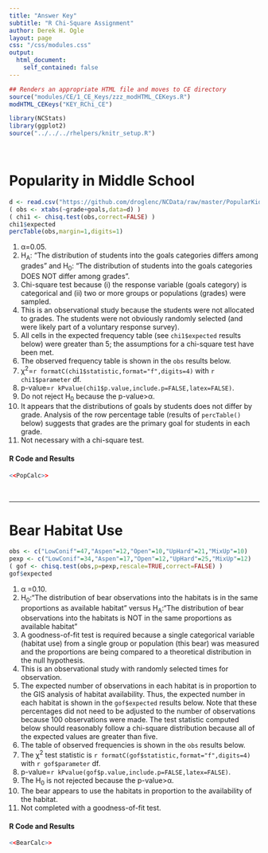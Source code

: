 ```yaml
---
title: "Answer Key"
subtitle: "R Chi-Square Assignment"
author: Derek H. Ogle
layout: page
css: "/css/modules.css"
output:
  html_document:
    self_contained: false
---
```


```r
## Renders an appropriate HTML file and moves to CE directory
source("modules/CE/1_CE_Keys/zzz_modHTML_CEKeys.R")
modHTML_CEKeys("KEY_RChi_CE")
```

```r
library(NCStats)
library(ggplot2)
source("../../../rhelpers/knitr_setup.R")
```

<br>

# Popularity in Middle School

```r
d <- read.csv("https://github.com/droglenc/NCData/raw/master/PopularKids.csv")
( obs <- xtabs(~grade+goals,data=d) )
( chi1 <- chisq.test(obs,correct=FALSE) )
chi1$expected
percTable(obs,margin=1,digits=1)
```

1. &alpha;=0.05.
1. H<sub>A</sub>: "The distribution of students into the goals categories differs among grades" and H<sub>0</sub>: "The distribution of students into the goals categories DOES NOT differ among grades".
1. Chi-square test because (i) the response variable (goals category) is categorical and (ii) two or more groups or populations (grades) were sampled.
1. This is an observational study because the students were not allocated to grades. The students were not obviously randomly selected (and were likely part of a voluntary response survey).
1. All cells in the expected frequency table (see `chi1$expected` results below) were greater than 5; the assumptions for a chi-square test have been met.
1. The observed frequency table is shown in the `obs` results below.
1. &chi;<sup>2</sup>=`r formatC(chi1$statistic,format="f",digits=4)` with `r chi1$parameter` df.
1. p-value=`r kPvalue(chi1$p.value,include.p=FALSE,latex=FALSE)`.
1. Do not reject H<sub>0</sub> because the p-value&gt;&alpha;.
1. It appears that the distributions of goals by students does not differ by grade. Analysis of the row percentage table (results of `percTable()` below) suggests that grades are the primary goal for students in each grade.
1. Not necessary with a chi-square test.</li>


#### R Code and Results
```r
<<PopCalc>>
```

<br>

----

# Bear Habitat Use

```r
obs <- c("LowConif"=47,"Aspen"=12,"Open"=10,"UpHard"=21,"MixUp"=10)
pexp <- c("LowConif"=34,"Aspen"=17,"Open"=12,"UpHard"=25,"MixUp"=12)
( gof <- chisq.test(obs,p=pexp,rescale=TRUE,correct=FALSE) )
gof$expected
```

1. &alpha; =0.10.
1. H<sub>0</sub>:"The distribution of bear observations into the habitats is in the same proportions as available habitat" versus H<sub>A</sub>:"The distribution of bear observations into the habitats is NOT in the same proportions as available habitat"
1. A goodness-of-fit test is required because a single categorical variable (habitat use) from a single group or population (this bear) was measured and the proportions are being compared to a theoretical distribution in the null hypothesis.
1. This is an observational study with randomly selected times for observation.
1. The expected number of observations in each habitat is in proportion to the GIS analysis of habitat availability. Thus, the expected number in each habitat is shown in the `gof$expected` results below. Note that these percentages did not need to be adjusted to the number of observations because 100 observations were made. The test statistic computed below should reasonably follow a chi-square distribution because all of the expected values are greater than five.
1. The table of observed frequencies is shown in the `obs` results below.
1. The &chi;<sup>2</sup> test statistic is `r formatC(gof$statistic,format="f",digits=4)` with `r gof$parameter` df.
1. p-value=`r kPvalue(gof$p.value,include.p=FALSE,latex=FALSE)`.
1. The H<sub>0</sub> is not rejected because the p-value>&alpha;.
1. The bear appears to use the habitats in proportion to the availability of the habitat.
1. Not completed with a goodness-of-fit test.

#### R Code and Results
```r
<<BearCalc>>
```
